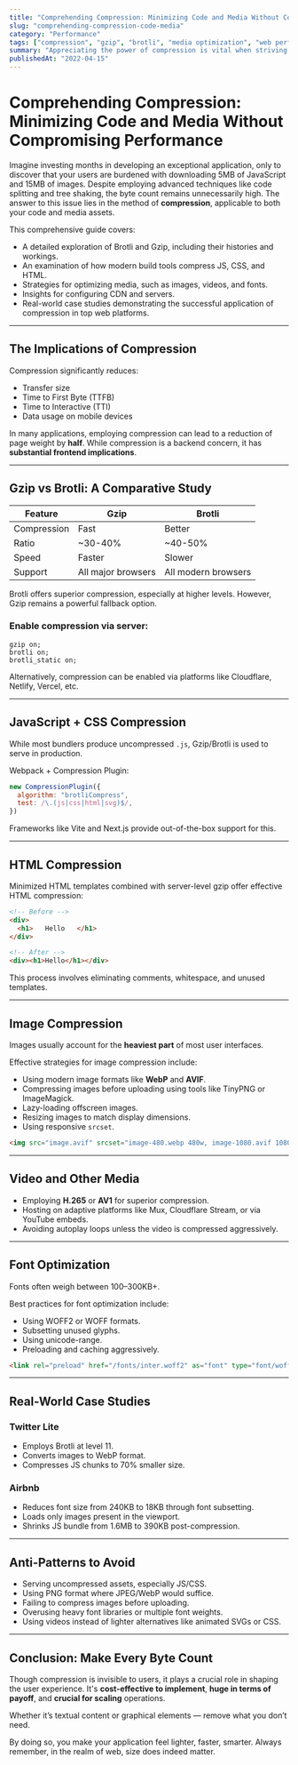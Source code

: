 ```yaml
---
title: "Comprehending Compression: Minimizing Code and Media Without Compromising Performance"
slug: "comprehending-compression-code-media"
category: "Performance"
tags: ["compression", "gzip", "brotli", "media optimization", "web performance"]
summary: "Appreciating the power of compression is vital when striving for optimal frontend performance. This article delves into the application of compression, specifically focusing on JavaScript, CSS, and media assets, to ensure faster load times and more efficient experiences without sacrificing functionality."
publishedAt: "2022-04-15"
---
```


# Comprehending Compression: Minimizing Code and Media Without Compromising Performance

Imagine investing months in developing an exceptional application, only to discover that your users are burdened with downloading 5MB of JavaScript and 15MB of images. Despite employing advanced techniques like code splitting and tree shaking, the byte count remains unnecessarily high. The answer to this issue lies in the method of **compression**, applicable to both your code and media assets.

This comprehensive guide covers:
- A detailed exploration of Brotli and Gzip, including their histories and workings.
- An examination of how modern build tools compress JS, CSS, and HTML.
- Strategies for optimizing media, such as images, videos, and fonts.
- Insights for configuring CDN and servers.
- Real-world case studies demonstrating the successful application of compression in top web platforms.

---

## The Implications of Compression

Compression significantly reduces:
- Transfer size
- Time to First Byte (TTFB)
- Time to Interactive (TTI)
- Data usage on mobile devices

In many applications, employing compression can lead to a reduction of page weight by **half**. While compression is a backend concern, it has **substantial frontend implications**.

---

## Gzip vs Brotli: A Comparative Study

| Feature   | Gzip        | Brotli      |
|-----------|-------------|-------------|
| Compression | Fast      | Better      |
| Ratio       | ~30-40%   | ~40-50%     |
| Speed       | Faster    | Slower      |
| Support     | All major browsers | All modern browsers |

Brotli offers superior compression, especially at higher levels. However, Gzip remains a powerful fallback option.

### Enable compression via server:

```nginx
gzip on;
brotli on;
brotli_static on;
```

Alternatively, compression can be enabled via platforms like Cloudflare, Netlify, Vercel, etc.

---

## JavaScript + CSS Compression

While most bundlers produce uncompressed `.js`, Gzip/Brotli is used to serve in production.

Webpack + Compression Plugin:

```js
new CompressionPlugin({
  algorithm: "brotliCompress",
  test: /\.(js|css|html|svg)$/,
})
```

Frameworks like Vite and Next.js provide out-of-the-box support for this.

---

## HTML Compression

Minimized HTML templates combined with server-level gzip offer effective HTML compression:

```html
<!-- Before -->
<div>
  <h1>   Hello   </h1>
</div>

<!-- After -->
<div><h1>Hello</h1></div>
```

This process involves eliminating comments, whitespace, and unused templates.

---

## Image Compression

Images usually account for the **heaviest part** of most user interfaces.

Effective strategies for image compression include:
- Using modern image formats like **WebP** and **AVIF**.
- Compressing images before uploading using tools like TinyPNG or ImageMagick.
- Lazy-loading offscreen images.
- Resizing images to match display dimensions.
- Using responsive `srcset`.

```html
<img src="image.avif" srcset="image-480.webp 480w, image-1080.avif 1080w" loading="lazy" />
```

---

## Video and Other Media

- Employing **H.265** or **AV1** for superior compression.
- Hosting on adaptive platforms like Mux, Cloudflare Stream, or via YouTube embeds.
- Avoiding autoplay loops unless the video is compressed aggressively.

---

## Font Optimization

Fonts often weigh between 100–300KB+.

Best practices for font optimization include:
- Using WOFF2 or WOFF formats.
- Subsetting unused glyphs.
- Using unicode-range.
- Preloading and caching aggressively.

```html
<link rel="preload" href="/fonts/inter.woff2" as="font" type="font/woff2" crossorigin="anonymous" />
```

---

## Real-World Case Studies

### Twitter Lite

- Employs Brotli at level 11.
- Converts images to WebP format.
- Compresses JS chunks to 70% smaller size.

### Airbnb

- Reduces font size from 240KB to 18KB through font subsetting.
- Loads only images present in the viewport.
- Shrinks JS bundle from 1.6MB to 390KB post-compression.

---

## Anti-Patterns to Avoid

- Serving uncompressed assets, especially JS/CSS.
- Using PNG format where JPEG/WebP would suffice.
- Failing to compress images before uploading.
- Overusing heavy font libraries or multiple font weights.
- Using videos instead of lighter alternatives like animated SVGs or CSS.

---

## Conclusion: Make Every Byte Count

Though compression is invisible to users, it plays a crucial role in shaping the user experience. It's **cost-effective to implement**, **huge in terms of payoff**, and **crucial for scaling** operations.

Whether it’s textual content or graphical elements — remove what you don’t need.

By doing so, you make your application feel lighter, faster, smarter. Always remember, in the realm of web, size does indeed matter.